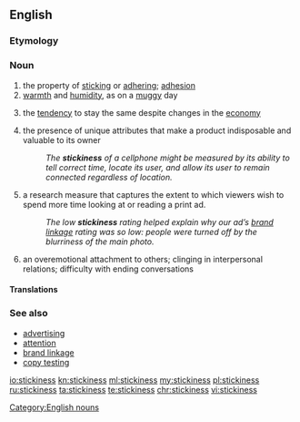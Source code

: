 ==English==

===Etymology===
{{suffix|sticky|ness}}

===Noun===
{{en-noun|-}}

# the property of [[sticking]] or [[adhering]]; [[adhesion]]
# [[warmth]] and [[humidity]], as on a [[muggy]] day
# {{context|economics|of prices or wages|lang=en}} the [[tendency]] to stay the same despite changes in the [[economy]]
# {{context|marketing|interface design|lang=en}} the presence of unique attributes that make a product indisposable and valuable to its owner
#: ''The '''stickiness''' of a cellphone might be measured by its ability to tell correct time, locate its user, and allow its user to remain connected regardless of location.''
# {{context|advertising|lang=en}} a research measure that captures the extent to which viewers wish to spend more time looking at or reading a print ad.
#: ''The low '''stickiness''' rating helped explain why our ad’s [[brand linkage]] rating was so low: people were turned off by the blurriness of the main photo.''
# {{context|psychology|lang=en}} an overemotional attachment to others; clinging in interpersonal relations; difficulty with ending conversations

====Translations====
{{trans-top|the property of sticking or adhering}}
{{trans-mid}}
{{trans-bottom}}

===See also===
* [[w:advertising|advertising]]
* [[w:attention|attention]]
* [[brand linkage]]
* [[w:copy testing|copy testing]]

[[Category:English nouns]]

[[io:stickiness]]
[[kn:stickiness]]
[[ml:stickiness]]
[[my:stickiness]]
[[pl:stickiness]]
[[ru:stickiness]]
[[ta:stickiness]]
[[te:stickiness]]
[[chr:stickiness]]
[[vi:stickiness]]